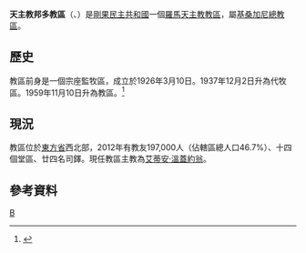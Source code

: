 {{Infobox Roman Catholic diocese
|Roman Catholic Diocese of = 天主邦多教區
|Latin name of diocese = Dioecesis Bondoënsis
|image = 
|caption =
|location = [[剛果民主共和國|剛果民主共和國]]
|territory =
|population =197,000

|rite = 拉丁禮
|patron =
|province = 基桑加尼
|established = 1926年
|cathedral =聖十字主教座堂
|co-cathedral = 
|leadership = 主教
|website =
|教宗 =
|metropolitan = 
|ordinary = 艾蒂安·溫蓋約翁
|coadjutor bishop =
|auxiliary =
}}

'''天主教邦多教區'''（{{lang-la|Dioecesis Bondoënsis}}、{{lang-fr|Diocèse de Bondo}}）是[[剛果民主共和國|剛果民主共和國]]一個[[羅馬天主教|羅馬天主教]][[教區|教區]]，屬[[天主教基桑加尼總教區|基桑加尼總教區]]。

==歷史==
教區前身是一個宗座監牧區，成立於1926年3月10日。1937年12月2日升為代牧區。1959年11月10日升為教區。<ref name="">{{cite journal
|journal=[[宗座公報|宗座公報]]
|publisher=梵蒂岡出版社
|date=1960年
|volume=52
|title=Cum parvulum
|page=372
|url=http://www.vatican.va/archive/aas/documents/AAS%2052%20%5B1960%5D%20-%20ocr.pdf
|access-date=2014-01-13
|archive-date=2016-04-09
|archive-url=https://web.archive.org/web/20160409030818/http://www.vatican.va/archive/aas/documents/AAS%2052%20%5B1960%5D%20-%20ocr.pdf
|dead-url=no
}}</ref>
==現況==
教區位於[[東方省|東方省]]西北部，2012年有教友197,000人（佔轄區總人口46.7%）、十四個堂區、廿四名司鐸。現任教區主教為[[艾蒂安·溫蓋約翁|艾蒂安·溫蓋約翁]]。

==參考資料==
{{reflist}}
{{剛果民主共和國天主教教區}}
[[Category:剛果民主共和國天主教教區|B]]